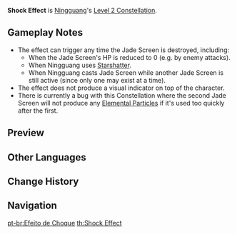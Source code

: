 {{Constellation Infobox
|image       = Constellation Shock Effect.png
|description = When [[Jade Screen]] is shattered, its CD will reset.<br />Can occur once every 6s.
|level       = 2
|character   = Ningguang
|utility1    = Cooldown Reset
}}
'''Shock Effect''' is [[Ningguang]]'s [[Level 2 Constellation]].

==Gameplay Notes==
* The effect can trigger any time the Jade Screen is destroyed, including:
** When the Jade Screen's HP is reduced to 0 (e.g. by enemy attacks).
** When Ningguang uses [[Starshatter]].
** When Ningguang casts Jade Screen while another Jade Screen is still active (since only one may exist at a time).
* The effect does not produce a visual indicator on top of the character.
* There is currently a bug with this Constellation where the second Jade Screen will not produce any [[Energy|Elemental Particles]] if it's used too quickly after the first.

==Preview==
{{Preview
|file    = Constellation Shock Effect
}}

==Other Languages==
{{Other Languages
|en      = Shock Effect
|zhs     = 璇玑合璧镇昆仑
|zhs_rm  = Xuánjī Hébì Zhèn Kūnlún
|zht     = 璇璣合璧鎮昆侖
|zht_rm  = Xuánjī Hébì Zhèn Kūnlún
|zh_tl   = 
|ja      = 璇璣、崑崙を鎮める
|ja_rm   = Senki, Konron wo Shizumeru
|ja_tl   = Beautiful Jade, appease Kunlun
|ko      = 곤륜을 억누르는 선기
|ko_rm   = Gonryun-eul Eoknureuneun Seongi
|ko_tl   = Armillary Sphere Which Suppress Kunlun
|ko_note = In past, 선기[璇璣] also have meaning as 'Armillary Sphere' and 'Alpha Ursae Majoris(Dubhe) to Delta Ursae Majoris(Megrez)'.
|es      = Efecto choque
|es_tl   = Shock Effect
|fr      = Effet de choc
|fr_tl   = Shock Effect
|ru      = Шоковый эффект
|ru_tl   = 
|th      = Shock Effect
|vi      = Toàn Cơ Kết Hợp Trấn Côn Lôn
|vi_tl   = 
|de      = Erschütterung
|de_tl   = Destabilization
|id      = Shock Effect
|pt      = Efeito de Choque
|pt_tl   = Shock Effect
|ja_note = 璇璣 = "beautiful jade, star" + "pearl that is not quite round."<br />
{{w|Kunlun (mythology)|Kunlun}} is a mountain chain in China, which is an important symbol in Chinese mythology.
}}

==Change History==
{{Change History|1.0}}

==Navigation==
{{Talent Navbox|Ningguang}}
[[pt-br:Efeito de Choque]]
[[th:Shock Effect]]